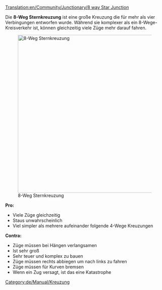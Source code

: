 [[Translation:en/Community/Junctionary/8 way Star Junction]]

{{de/Community/Junctionary/Kreuzungsmenü}}
Die '''8-Weg Sternkreuzung''' ist eine große Kreuzung die für mehr als vier Verbingungen entworfen wurde. Während sie komplexer als ein 8-Wege-Kreisverkehr ist, können gleichzeitig viele Züge mehr darauf fahren.

[[File:en/Community/Junctionary/8 Way Star.png|thumb|500px|8-Weg Sternkreuzung]]

'''Pro:'''
*Viele Züge gleichzeitig
*Staus unwahrscheinlich
*Viel simpler als mehrere aufeinander folgende 4-Wege Kreuzungen

'''Contra:'''
*Züge müssen bei Hängen verlangsamen
*Ist sehr groß
*Sehr teuer und komplex zu bauen
*Züge müssen rechts abbiegen um nach links zu fahren
*Züge müssen für Kurven bremsen
*Wenn ein Zug versagt, ist das eine Katastrophe

[[Category:de/Manual/Kreuzung]]